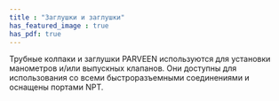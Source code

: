 ```yaml
---
title : "Заглушки и заглушки"
has_featured_image : true
has_pdf: true
---
```


Трубные колпаки и заглушки PARVEEN используются для установки манометров и/или выпускных клапанов. Они доступны для использования со всеми быстроразъемными соединениями и оснащены портами NPT.